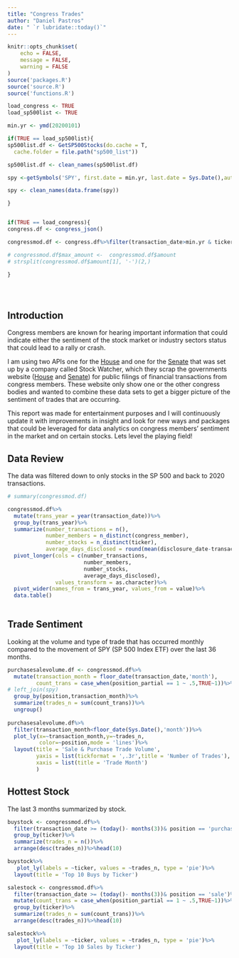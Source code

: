 ```yaml
---
title: "Congress Trades"
author: "Daniel Pastros"
date: " `r lubridate::today()`"
---
```


```r
knitr::opts_chunk$set(
	echo = FALSE,
	message = FALSE,
	warning = FALSE
)
source('packages.R')
source('source.R')
source('functions.R')
```

```r
load_congress <- TRUE
load_sp500list <- TRUE

min.yr <- ymd(20200101)

```

```r

if(TRUE == load_sp500list){
sp500list.df <- GetSP500Stocks(do.cache = T,
  cache.folder = file.path("sp500_list"))

sp500list.df <- clean_names(sp500list.df)

spy <-getSymbols('SPY', first.date = min.yr, last.date = Sys.Date(),auto.assign = F)

spy <- clean_names(data.frame(spy))

}


if(TRUE == load_congress){
congress.df <- congress_json()

congressmod.df <- congress.df%>%filter(transaction_date>min.yr & ticker %in% sp500list.df$tickers & position != "unkown")

# congressmod.df$max_amount <-  congressmod.df$amount
# strsplit(congressmod.df$amount[1], '-')(2,)

}





```

## Introduction

Congress members are known for hearing important information that could indicate either the sentiment of the stock market or industry sectors status that could lead to a rally or crash.

I am using two APIs one for the [House](https://housestockwatcher.com/) and one for the [Senate](https://senatestockwatcher.com/) that was set up by a company called Stock Watcher, which they scrap the governments website ([House](https://disclosures-clerk.house.gov/PublicDisclosure/FinancialDisclosure) and [Senate](https://www.senate.gov/pagelayout/legislative/g_three_sections_with_teasers/lobbyingdisc.htm)) for public filings of financial transactions from congress members. These website only show one or the other congress bodies and wanted to combine these data sets to get a bigger picture of the sentiment of trades that are occurring.

This report was made for entertainment purposes and I will continuously update it with improvements in insight and look for new ways and packages that could be leveraged for data analytics on congress members' sentiment in the market and on certain stocks. Lets level the playing field!

## Data Review

The data was filtered down to only stocks in the SP 500 and back to 2020 transactions.

```r
# summary(congressmod.df)

congressmod.df%>%
  mutate(trans_year = year(transaction_date))%>%
  group_by(trans_year)%>%
  summarize(number_transactions = n(),
            number_members = n_distinct(congress_member),
            number_stocks = n_distinct(ticker),
            average_days_disclosed = round(mean(disclosure_date-transaction_date)))%>%
  pivot_longer(cols = c(number_transactions,
                        number_members,
                        number_stocks,
                        average_days_disclosed),
               values_transform = as.character)%>%
  pivot_wider(names_from = trans_year, values_from = value)%>%
  data.table()
  
```

## Trade Sentiment

Looking at the volume and type of trade that has occurred monthly compared to the movement of SPY (SP 500 Index ETF) over the last 36 months.

```r

purchasesalevolume.df <- congressmod.df%>%
  mutate(transaction_month = floor_date(transaction_date,'month'),
         count_trans = case_when(position_partial == 1 ~ .5,TRUE~1))%>%
# left_join(spy)  
  group_by(position,transaction_month)%>%
  summarize(trades_n = sum(count_trans))%>%
  ungroup()
  
purchasesalevolume.df%>%
  filter(transaction_month<floor_date(Sys.Date(),'month'))%>%
  plot_ly(x=~transaction_month,y=~trades_n,
          color=~position,mode = 'lines')%>%
  layout(title = 'Sale & Purchase Trade Volume',
         yaxis = list(tickformat = ',.3r',title = 'Number of Trades'),
         xaxis = list(title = 'Trade Month')
         )

```

## Hottest Stock

The last 3 months summarized by stock.

```r

buystock <- congressmod.df%>%
  filter(transaction_date >= (today()- months(3))& position == 'purchase')%>%
  group_by(ticker)%>%
  summarize(trades_n = n())%>%
  arrange(desc(trades_n))%>%head(10)

buystock%>%
   plot_ly(labels = ~ticker, values = ~trades_n, type = 'pie')%>%
  layout(title = 'Top 10 Buys by Ticker')

```

```r

salestock <- congressmod.df%>%
  filter(transaction_date >= (today()- months(3))& position == 'sale')%>%
  mutate(count_trans = case_when(position_partial == 1 ~ .5,TRUE~1))%>%
  group_by(ticker)%>%
  summarize(trades_n = sum(count_trans))%>%
  arrange(desc(trades_n))%>%head(10)

salestock%>%
   plot_ly(labels = ~ticker, values = ~trades_n, type = 'pie')%>%
  layout(title = 'Top 10 Sales by Ticker')
```
